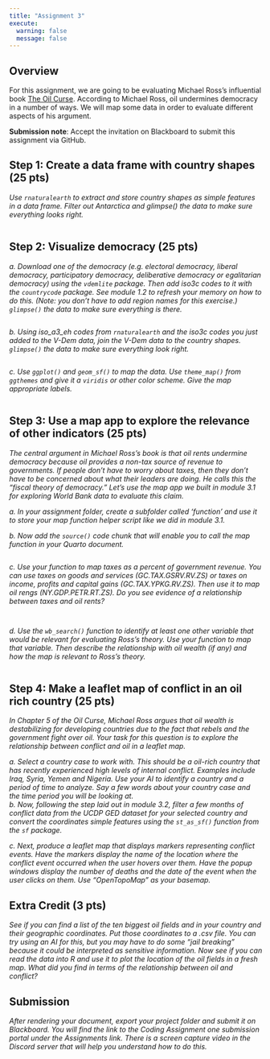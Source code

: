 ```yaml
---
title: "Assignment 3"
execute: 
  warning: false
  message: false
---
```


## Overview

For this assignment, we are going to be evaluating Michael Ross's influential book [The Oil Curse](https://www-jstor-org.proxygw.wrlc.org/stable/j.ctt7s3wz.10).  According to Michael Ross, oil undermines democracy in a number of ways. We will map some data in order to evaluate different aspects of his argument.

**Submission note**: Accept the invitation on Blackboard to submit this assignment via GitHub.

## Step 1: Create a data frame with country shapes (25 pts)

*Use `rnaturalearth` to extract and store country shapes as simple features in a data frame. Filter out Antarctica and glimpse() the data to make sure everything looks right.* 

```r

```


## Step 2: Visualize democracy (25 pts)

*a. Download one of the democracy (e.g. electoral democracy, liberal democracy, participatory democracy, deliberative democracy or egalitarian democracy) using the `vdemlite` package. Then add iso3c codes to it with the `countrycode` package. See module 1.2 to refresh your memory on how to do this. (Note: you don't have to add region names for this exercise.) `glimpse()` the data to make sure everything is there.*

```r

```

*b. Using iso_a3_eh codes from `rnaturalearth` and the iso3c codes you just added to the V-Dem data, join the V-Dem data to the country shapes. `glimpse()` the data to make sure everything look right.*

```r

```

*c. Use `ggplot()` and `geom_sf()` to map the data. Use `theme_map()` from `ggthemes` and give it a `viridis` or other color scheme. Give the map appropriate labels.*

```r

```

## Step 3: Use a map app to explore the relevance of other indicators (25 pts)

*The central argument in Michael Ross's book is that oil rents undermine democracy because oil provides a non-tax source of revenue to governments. If people don't have to worry about taxes, then they don't have to be concerned about what their leaders are doing. He calls this the "fiscal theory of democracy." Let's use the map app we built in module 3.1 for exploring World Bank data to evaluate this claim.*

*a. In your assignment folder, create a subfolder called 'function' and use it to store your map function helper script like we did in module 3.1.*

*b. Now add the `source()` code chunk that will enable you to call the map function in your Quarto document.*

```r

```

*c. Use your function to map taxes as a percent of government revenue. You can use taxes on goods and services (GC.TAX.GSRV.RV.ZS) or taxes on income, profits and capital gains (GC.TAX.YPKG.RV.ZS). Then use it to map oil rengs (NY.GDP.PETR.RT.ZS). Do you see evidence of a relationship between taxes and oil rents?*

```r

```

```r

```


*d. Use the `wb_search()` function to identify at least one other variable that would be relevant for evaluating Ross's theory. Use your function to map that variable. Then describe the relationship with oil wealth (if any) and how the map is relevant to Ross's theory.*

```r

```

## Step 4: Make a leaflet map of conflict in an oil rich country (25 pts)

*In Chapter 5 of the Oil Curse, Michael Ross argues that oil wealth is destabilizing for developing countries due to the fact that rebels and the government fight over oil. Your task for this question is to explore the relationship between conflict and oil in a leaflet map.*

*a. Select a country case to work with. This should be a oil-rich country that has recently experienced high levels of internal conflict. Examples include Iraq, Syria, Yemen and Nigeria. Use your AI to identify a country and a period of time to analyze. Say a few words about your country case and the time period you will be looking at.*    
*b. Now, following the step laid out in module 3.2, filter a few months of conflict data from the UCDP GED dataset for your selected country and convert the coordinates simple features using the `st_as_sf()` function from the `sf` package.*

*c. Next, produce a leaflet map that displays markers representing conflict events. Have the markers display the name of the location where the conflict event occurred when the user hovers over them. Have the popup windows display the number of deaths and the date of the event when the user clicks on them. Use "OpenTopoMap" as your basemap.*

## Extra Credit (3 pts)

*See if you can find a list of the ten biggest oil fields and in your country and their geographic coordinates. Put those coordinates to a .csv file. You can try using an AI for this, but you may have to do some "jail breaking" because it could be interpreted as sensitive information. Now see if you can read the data into R and use it to plot the location of the oil fields in a fresh map. What did you find in terms of the relationship between oil and conflict?* 

## Submission

*After rendering your document, export your project folder and submit it on Blackboard. You will find the link to the Coding Assignment one submission portal under the Assignments link. There is a screen capture video in the Discord server that will help you understand how to do this.*
